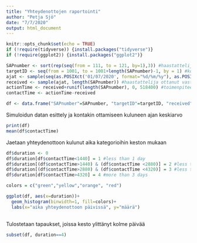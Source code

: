 ---
title: "Yhteydenottojen raportointi"
author: "Petja Sjö"
date: "7/7/2020"
output: html_document
---

```{r setup, include=FALSE}
knitr::opts_chunk$set(echo = TRUE)
if (!require(tidyverse)) {install.packages("tidyverse")}
if (!require(ggplot2)) {install.packages("ggplot2")}
```
```{r data, include = FALSE}
SAPnumber <- sort(rep(seq(from = 111, to = 121, by=1),3)) #haastattelijan ID
targetID <- seq(from = 1001, to = 1001+length(SAPnumber)-1, by = 1) #kohdehenkilön ID
ajat <- sample(seq(as.POSIXct('01/07/2020', format="%d/%m/%y"), as.POSIXct("08/07/2020", format="%d/%m/%y"), by="15 mins"), 50)
received <- sample(ajat, length(SAPnumber)) #haastattelija ottanut vastaan 
actionTime <- received+runif(length(SAPnumber), 0, 518400) #toimenpiteen ajankohta
contactTime <- actionTime-received

df <- data.frame("SAPnumber"=SAPnumber, "targetID"=targetID, "received"=received, "actionTime"=actionTime, "contactTime"=contactTime)

```

Simuloidun datan esittely ja kontakin ottamiseen kuluneen ajan keskiarvo
```{r summary}
print(df)
mean(df$contactTime)
```

Jaetaan yhteydenottoon kulunut aika kategorioihin keston mukaan
```{r duration, include=FALSE}
df$duration <- 0
df$duration[df$contactTime<1440] = 1 #less than 1 day
df$duration[(df$contactTime>1440) & (df$contactTime <2880)] = 2 #less than 2 days
df$duration[(df$contactTime>2880) & (df$contactTime <4320)] = 3 #less than 3 days
df$duration[df$contactTime>4320] = 4 #more than 3 days
```
```{r plots, echo=FALSE}

colors = c("green","yellow","orange", "red")

ggplot(df, aes(x=duration))+
  geom_histogram(binwidth=1, fill=colors)+
  labs(x="aika yhteydenottoon päivissä", y="määrä")
  
```

Tulostetaan tapaukset, joissa kesto ylittänyt kolme päivää
```{r final, echo=TRUE}
subset(df, duration==4)
```





